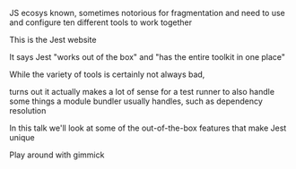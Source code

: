 

<JestWebsite />

<Notes>

JS ecosys known, sometimes notorious for fragmentation and
need to use and configure ten different tools to work together

This is the Jest website

It says Jest "works out of the box" and "has the entire toolkit in one place"

While the variety of tools is certainly not always bad,

turns out it actually makes a lot of sense for a test runner to also handle some things a module bundler usually handles, such as dependency resolution

In this talk we'll look at some of the out-of-the-box features that make Jest unique

Play around with gimmick

</Notes>
